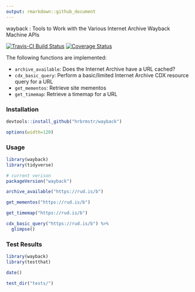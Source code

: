 ```yaml
---
output: rmarkdown::github_document
---
```


wayback : Tools to Work with the Various Internet Archive Wayback Machine APIs

[![Travis-CI Build Status](https://travis-ci.org/jonocarroll/wayback.svg?branch=master)](https://travis-ci.org/jonocarroll/wayback)
[![Coverage Status](https://img.shields.io/codecov/c/github/jonocarroll/wayback/master.svg)](https://codecov.io/github/jonocarroll/wayback?branch=master)

The following functions are implemented:

- `archive_available`:	Does the Internet Archive have a URL cached?
- `cdx_basic_query`:	Perform a basic/limited Internet Archive CDX resource query for a URL
- `get_mementos`:	Retrieve site mementos
- `get_timemap`:	Retrieve a timemap for a URL

### Installation

```r
devtools::install_github("hrbrmstr/wayback")
```

```r
options(width=120)
```

### Usage

```r
library(wayback)
library(tidyverse)

# current verison
packageVersion("wayback")

archive_available("https://rud.is/b")

get_mementos("https://rud.is/b")

get_timemap("https://rud.is/b")

cdx_basic_query("https://rud.is/b") %>% 
  glimpse()
```

### Test Results

```r
library(wayback)
library(testthat)

date()

test_dir("tests/")
```
